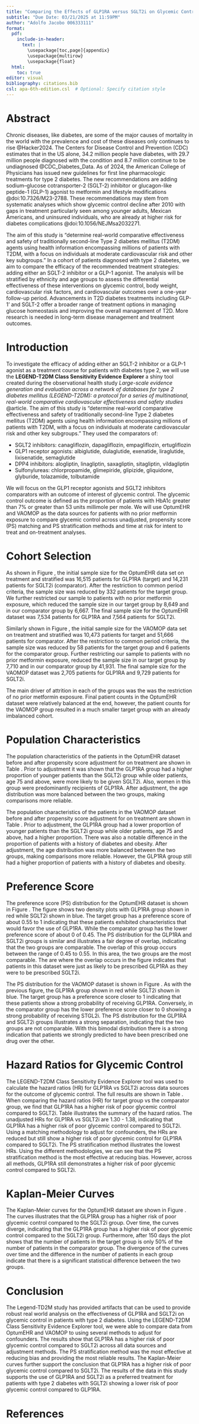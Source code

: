```yaml
---
title: "Comparing the Effects of GLP1RA versus SGLT2i on Glycemic Control as a Front-Line Treatment on Type Two Diabetes"
subtitle: "Due Date: 03/21/2025 at 11:59PM"
author: "Adolfo Jacobo 006333111"
format:
  pdf:
    include-in-header:
      text: |
        \usepackage[toc,page]{appendix}
        \usepackage{multirow}
        \usepackage{float}
  html:
    toc: true
editor: visual
bibliography: citations.bib
csl: apa-6th-edition.csl  # Optional: Specify citation style
---
```


# Abstract

Chronic diseases, like diabetes, are some of the major causes of mortality in the world with the prevalence and cost of these diseases only continues to rise @Hacker2024. The Centers for Disease Control and Prevention (CDC) estimates that in the US alone, 34.2 million people have diabetes, with 29.7 million people diagnosed with the condition and 8.7 million continue to be undiagnosed @CDC_Diabetes_Data. As of 2024, the American College of Physicians has issued new guidelines for first line pharmacologic treatments for type 2 diabetes. The new recommendations are adding sodium–glucose cotransporter-2 (SGLT-2) inhibitor or glucagon-like peptide-1 (GLP-1) agonist to metformin and lifestyle modifications @doi:10.7326/M23-2788. These recommendations may stem from systematic analyses which show glycemic control decline after 2010 with gaps in treatment particularly seen among younger adults, Mexican Americans, and uninsured individuals, who are already at higher risk for diabetes complications @doi:10.1056/NEJMsa2032271.

The aim of this study is “determine real-world comparative effectiveness and safety of traditionally second-line Type 2 diabetes mellitus (T2DM) agents using health information encompassing millions of patients with T2DM, with a focus on individuals at moderate cardiovascular risk and other key subgroups.” In a cohort of patients diagnosed with type 2 diabetes, we aim to compare the efficacy of the recommended treatment strategies: adding either an SGLT-2 inhibitor or a GLP-1 agonist. The analysis will be stratified by ethnicity and age groups to assess the differential effectiveness of these interventions on glycemic control, body weight, cardiovascular risk factors, and cardiovascular outcomes over a one-year follow-up period. Advancements in T2D diabetes treatments including GLP-1’ and SGLT-2 offer a broader range of treatment options in managing glucose homeostasis and improving the overall management of T2D. More research is needed in long-term disease management and treatment outcomes.

# Introduction

To investigate the efficacy of adding either an SGLT-2 inhibitor or a GLP-1 agonist as a treatment course for patients with diabetes type 2, we will use the **LEGEND-T2DM Class Sensitivity Evidence Explorer** a shiny tool created during the observational health study *Large-scale evidence generation and evaluation across a network of databases for type 2 diabetes mellitus (LEGEND-T2DM): a protocol for a series of multinational, real-world comparative cardiovascular effectiveness and safety studies* @article. The aim of this study is "determine real-world comparative effectiveness and safety of traditionally second-line Type 2 diabetes mellitus (T2DM) agents using health information encompassing millions of patients with T2DM, with a focus on individuals at moderate cardiovascular risk and other key subgroups." They used the comparators of:

-   SGLT2 inhibitors: canagliflozin, dapagliflozin, empagliflozin, ertugliflozin
-   GLP1 receptor agonists: albiglutide, dulaglutide, exenatide, liraglutide, lixisenatide, semaglutide
-   DPP4 inhibitors: alogliptin, linagliptin, saxagliptin, sitagliptin, vildagliptin
-   Sulfonylureas: chlorpropamide, glimepiride, glipizide, gliquidone, glyburide, tolazamide, tolbutamide

We will focus on the GLP1 receptor agonists and SGLT2 inhibitors comparators with an outcome of interest of glycemic control. The glycemic control outcome is defined as the proportion of patients with HbA1c greater than 7% or greater than 53 units millimole per mole. We will use OptumEHR and VAOMOP as the data sources for patients with no prior metformin exposure to compare glycemic control across unadjusted, propensity score (PS) matching and PS stratification methods and time at risk for intent to treat and on-treatment analyses.

# Cohort Selection

As shown in Figure \ref{fig:ps_strat_attrition_OptumEHR}, the initial sample size for the OptumEHR data set on treatment and stratified was 16,515 patients for GLP1RA (target) and 14,231 patients for SGLT2i (comparator). After the restriction to common period criteria, the sample size was reduced by 332 patients for the target group. We further restricted our sample to patients with no prior metformin exposure, which reduced the sample size in our target group by 8,649 and in our comparator group by 6,667. The final sample size for the OptumEHR dataset was 7,534 patients for GLP1RA and 7,564 patients for SGLT2i.

Similarly shown in Figure \ref{fig:ps_strat_attrition_VA}, the initial sample size for the VAOMOP data set on treatment and stratified was 10,473 patients for target and 51,666 patients for comparator. After the restriction to common period criteria, the sample size was reduced by 58 patients for the target group and 6 patients for the comparator group. Further restricting our sample to patients with no prior metformin exposure, reduced the sample size in our target group by 7,710 and in our comparator group by 41,931. The final sample size for the VAOMOP dataset was 2,705 patients for GLP1RA and 9,729 patients for SGLT2i.

The main driver of attrition in each of the groups was the was the restriction of no prior metformin exposure. Final patient counts in the OptumEHR dataset were relatively balanced at the end, however, the patient counts for the VAOMOP group resulted in a much smaller target group with an already imbalanced cohort.

# Population Characteristics

The population characteristics of the patients in the OptumEHR dataset before and after propensity score adjustment for on treatment are shown in Table \ref{tab:population_characteristics_OptumEHR}. Prior to adjustment it was shown that the GLP1RA group had a higher proportion of younger patients than the SGLT2i group while older patients, age 75 and above, were more likely to be given SGLT2i. Also, women in this group were predominantly recipients of GLP1RA. After adjustment, the age distribution was more balanced between the two groups, making comparisons more reliable.

The population characteristics of the patients in the VAOMOP dataset before and after propensity score adjustment for on treatment are shown in Table \ref{tab:population_characteristics_VAOMOP}. Prior to adjustment, the GLP1RA group had a lower proportion of younger patients than the SGLT2i group while older patients, age 75 and above, had a higher proportion. There was also a notable difference in the proportion of patients with a history of diabetes and obesity. After adjustment, the age distribution was more balanced between the two groups, making comparisons more reliable. However, the GLP1RA group still had a higher proportion of patients with a history of diabetes and obesity.

# Preference Score

The preference score (PS) distribution for the OptumEHR dataset is shown in Figure \ref{fig:preference_score_distribution_optumEHR}. The figure shows two density plots with GLP1RA group shown in red while SGLT2i shown in blue. The target group has a preference score of about 0.55 to 1 indicating that these patients exhibited characteristics that would favor the use of GLP1RA. While the comparator group has the lower preference score of about 0 of 0.45. The PS distribution for the GLP1RA and SGLT2i groups is similar and illustrates a fair degree of overlap, indicating that the two groups are comparable. The overlap of this group occurs between the range of 0.45 to 0.55. In this area, the two groups are the most comparable. The are where the overlap occurs in the figure indicates that patients in this dataset were just as likely to be prescribed GLP1RA as they were to be prescribed SGLT2i.

The PS distribution for the VAOMOP dataset is shown in Figure \ref{fig:preference_score_distribution_VA}. As with the previous figure, the GLP1RA group shown in red while SGLT2i shown in blue. The target group has a preference score closer to 1 indicating that these patients show a strong probability of receiving GLP1RA. Conversely, in the comparator group has the lower preference score closer to 0 showing a strong probability of receiving STGL2i. The PS distribution for the GLP1RA and SGLT2i groups illustrates a strong separation, indicating that the two groups are not comparable. With this bimodal distribution there is a strong indication that patients we strongly predicted to have been prescribed one drug over the other.

# Hazard Ratios for Glycemic Control

The LEGEND-T2DM Class Sensitivity Evidence Explorer tool was used to calculate the hazard ratios (HR) for GLP1RA vs SGLT2i across data sources for the outcome of glycemic control. The full results are shown in Table \ref{tab:full_hazard_ratios}. When comparing the hazard ratios (HR) for target group vs the comparator group, we find that GLP1RA has a higher risk of poor glycemic control compared to SGLT2i. Table \ref{tab:hazard_ratios} illustrates the summary of the hazard ratios. The unadjusted HRs for GLP1RA vs SGLT2i are 1.30 - 1.38, indicating that GLP1RA has a higher risk of poor glycemic control compared to SGLT2i. Using a matching methodology to adjust for confounders, the HRs are reduced but still show a higher risk of poor glycemic control for GLP1RA compared to SGLT2i. The PS stratification method illustrates the lowest HRs. Using the different methodologies, we can see that the PS stratification method is the most effective at reducing bias. However, across all methods, GLP1RA still demonstrates a higher risk of poor glycemic control compared to SGLT2i.

\begin{table}[H]
\centering
\renewcommand{\tablename}{Table}  % Ensures "Table X." format
\begin{tabular}{|l|c|c|c|}
\hline
\textbf{Data Source} & \textbf{Unadjusted HR} & \textbf{PS Matching HR} & \textbf{PS Stratification HR} \\
\hline
OptumEHR  & 1.30 (1.19-1.43) & 1.34 (1.16-1.54) & 1.21 (1.09-1.34) \\
% OptumDod  & 1.28 (1.18-1.38) & 1.24 (1.10-1.38) & 1.27 (1.18-1.38) \\
VAOMOP    & 1.38 (1.27-1.50) & 1.35 (1.19-1.53) & 1.36 (1.23-1.49) \\
\hline
\end{tabular}
\caption{Hazard Ratios for GLP1RA vs. SGLT2i Across Data Sources}  % Caption after the table
\label{tab:hazard_ratios}
\end{table}

# Kaplan-Meier Curves

The Kaplan-Meier curves for the OptumEHR dataset are shown in Figure \ref{fig:KM_OptumEHR}. The curves illustrates that the GLP1RA group has a higher risk of poor glycemic control compared to the SGLT2i group. Over time, the curves diverge, indicating that the GLP1RA group has a higher risk of poor glycemic control compared to the SGLT2i group. Furthermore, after 150 days the plot shows that the number of patients in the target group is only 50% of the number of patients in the comparator group. The divergence of the curves over time and the difference in the number of patients in each group indicate that there is a significant statistical difference between the two groups.

# Conclusion

The Legend-TD2M study has provided artifacts that can be used to provide robust real world analysis on the effectiveness of GLP1RA and SGLT2i on glycemic control in patients with type 2 diabetes. Using the LEGEND-T2DM Class Sensitivity Evidence Explorer tool, we were able to compare data from OptumEHR and VAOMOP to using several methods to adjust for confounders. The results show that GLP1RA has a higher risk of poor glycemic control compared to SGLT2i across all data sources and adjustment methods. The PS stratification method was the most effective at reducing bias and providing the most reliable results. The Kaplan-Meier curves further support the conclusion that GLP1RA has a higher risk of poor glycemic control compared to SGLT2i. The results of the data in this study supports the use of GLP1RA and SGLT2i as a preferred treatment for patients with type 2 diabetes with SGLT2i showing a lower risk of poor glycemic control compared to GLP1RA.

# References

::: {#refs}
:::

\appendix
\section{Appendix}
\begin{figure}[H]
    \centering
    \includegraphics[width=0.7\textwidth]{images/PS-Strat-ont-Attrition-OptumEHR.png}
    \caption{Attrition after PS stratification (on-treatment1) - OptumEHR}
    \label{fig:ps_strat_attrition_OptumEHR}
\end{figure}


\begin{figure}[H]
    \centering
    \includegraphics[width=0.7\textwidth]{images/PS-Strat-ont-Attrition-VA.png}
    \caption{Attrition after PS stratification (on-treatment1) - VAOMOP}
    \label{fig:ps_strat_attrition_VA}
\end{figure}
\begin{table}[H]
\centering
\caption{Hazard Ratios for Various Treatment Groups}
\resizebox{\textwidth}{!}{%
\begin{tabular}{|l|l|c|c|c|c|c|c|c|c|}
\hline
Analysis & Data source & HR & LB & UB & P & CalHR & CalLB & CalUB & CalP \\
\hline
Unadjusted, on-treatment1 & OptumEHR & 1.30 & 1.19 & 1.43 & 0.00 & 1.29 & 1.17 & 1.43 & 0.00 \\
% Unadjusted, on-treatment1 & OptumDod & 1.28 & 1.18 & 1.38 & 0.00 & 1.34 & 0.75 & 2.41 & 0.32 \\
Unadjusted, on-treatment1 & VAOMOP & 1.38 & 1.27 & 1.50 & 0.00 & 1.37 & 1.04 & 1.80 & 0.04 \\
PS matching, on-treatment1 & OptumEHR & 1.34 & 1.16 & 1.54 & 0.00 & 1.46 & 1.26 & 1.69 & 0.00 \\
% PS matching, on-treatment1 & OptumDod & 1.24 & 1.10 & 1.38 & 0.00 & 1.35 & 0.65 & 2.81 & 0.42 \\
PS matching, on-treatment1 & VAOMOP & 1.35 & 1.19 & 1.53 & 0.00 & 1.27 & 1.11 & 1.45 & 0.00 \\
PS stratification, on-treatment1 & OptumEHR & 1.21 & 1.09 & 1.34 & 0.00 & 1.27 & 1.14 & 1.42 & 0.00 \\
% PS stratification, on-treatment1 & OptumDod & 1.27 & 1.18 & 1.38 & 0.00 & 1.34 & 0.75 & 2.42 & 0.32 \\
PS stratification, on-treatment1 & VAOMOP & 1.36 & 1.23 & 1.49 & 0.00 & 1.32 & 1.20 & 1.46 & 0.00 \\
Unadjusted, intent-to-treat & OptumEHR & 1.17 & 1.11 & 1.24 & 0.00 & 1.06 & 0.76 & 1.46 & 0.74 \\
% Unadjusted, intent-to-treat & OptumDod & 1.20 & 1.13 & 1.27 & 0.00 & 1.22 & 0.57 & 2.64 & 0.60 \\
Unadjusted, intent-to-treat & VAOMOP & 1.19 & 1.11 & 1.26 & 0.00 & 1.16 & 0.84 & 1.60 & 0.39 \\
PS matching, intent-to-treat & OptumEHR & 1.14 & 1.05 & 1.23 & 0.00 & 1.16 & 1.07 & 1.26 & 0.00 \\
% PS matching, intent-to-treat & OptumDod & 1.22 & 1.13 & 1.31 & 0.00 & 1.31 & 0.59 & 2.87 & 0.51 \\
PS matching, intent-to-treat & VAOMOP & 1.23 & 1.13 & 1.35 & 0.00 & 1.17 & 1.07 & 1.29 & 0.00 \\
PS stratification, intent-to-treat & OptumEHR & 1.08 & 1.02 & 1.15 & 0.01 & 1.10 & 1.02 & 1.17 & 0.03 \\
% PS stratification, intent-to-treat & OptumDod & 1.20 & 1.13 & 1.27 & 0.00 & 1.22 & 0.56 & 2.65 & 0.61 \\
PS stratification, intent-to-treat & VAOMOP & 1.20 & 1.11 & 1.29 & 0.00 & 1.15 & 1.06 & 1.24 & 0.00 \\
\hline
\end{tabular}%
}
\label{tab:full_hazard_ratios}
\end{table}
\begin{table}[H]
\centering
\caption{Select characteristics before and after propensity score adjustment, showing the (weighted) percentage of subjects with the characteristics in the target (\textit{GLP1RA main no-met}) and comparator (\textit{SGLT2i main no-met}) group, as well as the standardized difference of the means for PS stratification, on-treatment1 OptumEHR.}
\resizebox{\textwidth}{!}{%
\begin{tabular}{|l|c|c|c|c|c|c|}
\hline
\multirow{2}{*}{\textbf{Characteristic}} & \multicolumn{3}{c|}{\textbf{Before PS Adjustment}} & \multicolumn{3}{c|}{\textbf{After PS Adjustment}} \\
\cline{2-7}
& \textbf{Target} & \textbf{Comparator} & \textbf{Std. diff} & \textbf{Target} & \textbf{Comparator} & \textbf{Std. diff} \\
\hline
\textbf{Age group} & & & & & & \\
15 - 19 & 0.1 & 0.0 & 0.04 & <0.1 & <0.1 & 0.02 \\
20 - 24 & 0.4 & 0.2 & 0.04 & 0.4 & 0.4 & 0.00 \\
25 - 29 & 1.1 & 0.6 & 0.06 & 1.0 & 0.7 & 0.03 \\
30 - 34 & 2.6 & 1.3 & 0.09 & 1.8 & 2.0 & -0.01 \\
35 - 39 & 5.3 & 2.8 & 0.11 & 5.0 & 3.3 & 0.05 \\
40 - 44 & 7.3 & 4.6 & 0.11 & 6.6 & 5.0 & 0.03 \\
45 - 49 & 10.8 & 7.6 & 0.11 & 9.9 & 10.0 & 0.00 \\
50 - 54 & 14.2 & 12.2 & 0.06 & 13.3 & 13.1 & -0.01 \\
55 - 59 & 16.3 & 14.7 & -0.04 & 15.4 & 15.3 & 0.00 \\
60 - 64 & 15.5 & 16.7 & -0.04 & 15.0 & 16.3 & -0.05 \\
65 - 69 & 12.1 & 13.6 & -0.04 & 13.2 & 13.7 & -0.01 \\
70 - 74 & 8.3 & 10.5 & -0.07 & 10.3 & 10.3 & 0.00 \\
75 - 79 & 4.4 & 7.4 & -0.17 & 5.9 & 5.4 & 0.02 \\
80 - 84 & 1.7 & 4.6 & -0.22 & 3.3 & 3.3 & 0.00 \\
85 - 89 & 0.4 & 1.5 & -0.17 & 1.3 & 0.9 & -0.03 \\
\hline
\textbf{Gender: female} & 64.2 & 46.6 & -0.26 & 55.0 & 57.3 & -0.05 \\
\hline
\textbf{Race} & & & & & & \\
Asian & 1.5 & 2.6 & -0.08 & 2.1 & 2.2 & -0.01 \\
Black or African American & 15.1 & 13.5 & 0.04 & 13.7 & 13.7 & 0.00 \\
White & 75.7 & 75.7 & 0.00 & 74.6 & 74.3 & 0.01 \\
Native Hawaiian or Other Pacific Islander & 1.1 & 0.8 & 0.03 & 0.9 & 0.9 & -0.01 \\
American Indian or Alaska Native & 0.9 & 0.7 & 0.03 & 0.6 & 0.7 & -0.01 \\
\hline
\textbf{Ethnicity} & & & & & & \\
Hispanic or Latino & 5.4 & 5.1 & 0.02 & 5.4 & 6.1 & -0.03 \\
Not Hispanic or Latino & 80.0 & 79.5 & 0.01 & 77.8 & 76.6 & 0.03 \\
\hline
\textbf{Medical history: General} & & & & & & \\
Diabetes mellitus & 75.4 & 75.3 & 0.00 & 72.9 & 73.7 & -0.02 \\
Obesity & 39.1 & 24.5 & 0.31 & 20.1 & 26.1 & -0.15 \\
\hline
\textbf{Medical history: Cardiovascular disease} & & & & & & \\
Atrial fibrillation & 4.2 & 11.0 & -0.26 & 4.5 & 5.2 & -0.03 \\
Cerebrovascular disease & 2.3 & 4.3 & -0.11 & 2.6 & 2.2 & 0.02 \\
Coronary arteriosclerosis & 9.1 & 20.8 & -0.34 & 11.6 & 11.1 & 0.01 \\
Heart disease & 20.2 & 35.9 & -0.31 & 22.2 & 21.5 & 0.02 \\
Heart failure & 4.2 & 16.7 & -0.42 & 6.3 & 6.5 & -0.01 \\
Ischemic heart disease & 4.3 & 11.7 & -0.28 & 4.8 & 5.5 & -0.03 \\
Peripheral vascular disease & 4.8 & 7.3 & -0.13 & 4.6 & 4.6 & 0.00 \\
Pulmonary embolism & 0.8 & 1.0 & -0.03 & 0.6 & 0.6 & 0.00 \\
Venous thrombosis & 1.0 & 1.3 & -0.03 & 0.7 & 0.9 & -0.02 \\
\hline
\end{tabular}%
}
\label{tab:population_characteristics_OptumEHR}
\end{table}
\begin{table}[H]
\centering
\caption{Select characteristics before and after propensity score adjustment, showing the (weighted) percentage of subjects with the characteristics in the target (\textit{GLP1RA main no-met}) and comparator (\textit{SGLT2i main no-met}) group, as well as the standardized difference of the means for PS stratification, on-treatment1 VAOMOP.}
\resizebox{\textwidth}{!}{%
\begin{tabular}{|l|c|c|c|c|c|c|}
\hline
\multirow{2}{*}{\textbf{Characteristic}} & \multicolumn{3}{c|}{\textbf{Before PS Adjustment}} & \multicolumn{3}{c|}{\textbf{After PS Adjustment}} \\
\cline{2-7}
& \textbf{Target} & \textbf{Comparator} & \textbf{Std. diff} & \textbf{Target} & \textbf{Comparator} & \textbf{Std. diff} \\
\hline
\textbf{Age group} & & & & & & \\
20 - 24 & <0.1 & 0.0 & 0.02 & <0.3 & <0.1 & 0.00 \\
25 - 29 & 0.2 & 0.0 & 0.05 & <0.3 & 0.1 & -0.01 \\
30 - 34 & 0.8 & 0.2 & 0.11 & 0.6 & 0.3 & 0.06 \\
35 - 39 & 1.9 & 0.6 & 0.15 & 0.5 & 0.7 & -0.02 \\
40 - 44 & 4.1 & 1.4 & 0.20 & 1.8 & 1.7 & 0.01 \\
45 - 49 & 5.6 & 2.3 & 0.20 & 2.4 & 3.2 & -0.04 \\
50 - 54 & 9.6 & 4.6 & 0.22 & 6.6 & 6.3 & 0.01 \\
55 - 59 & 12.9 & 6.8 & 0.23 & 7.7 & 9.6 & -0.06 \\
60 - 64 & 14.0 & 9.5 & 0.15 & 12.1 & 12.4 & -0.01 \\
65 - 69 & 14.4 & 12.8 & 0.05 & 15.3 & 14.4 & 0.03 \\
70 - 74 & 15.0 & 19.2 & -0.11 & 20.4 & 18.3 & 0.06 \\
75 - 79 & 14.7 & 24.3 & -0.23 & 18.3 & 19.9 & -0.04 \\
80 - 84 & 4.5 & 10.4 & -0.20 & 9.6 & 8.4 & 0.02 \\
85 - 89 & 1.6 & 5.2 & -0.17 & 3.4 & 3.0 & 0.02 \\
90 - 94 & 0.4 & 2.3 & -0.14 & 1.1 & 1.3 & -0.02 \\
\hline
\textbf{Gender: female} & 14.5 & 4.3 & 0.43 & 4.5 & 4.9 & -0.02 \\
\hline
\textbf{Race} & & & & & & \\
Asian & 1.1 & 1.0 & 0.01 & 1.1 & 1.2 & -0.01 \\
Black or African American & 18.5 & 18.8 & -0.01 & 13.2 & 12.5 & 0.02 \\
White & 68.4 & 69.9 & -0.03 & 68.9 & 70.3 & -0.03 \\
Native Hawaiian or Other Pacific Islander & 1.1 & 0.8 & 0.03 & 0.9 & 0.9 & -0.01 \\
American Indian or Alaska Native & 0.9 & 0.7 & 0.03 & 0.6 & 0.7 & -0.01 \\
\hline
\textbf{Ethnicity} & & & & & & \\
Hispanic or Latino & 5.9 & 5.2 & 0.03 & 4.7 & 5.4 & -0.03 \\
Not Hispanic or Latino & 88.3 & 89.5 & -0.04 & 83.6 & 84.6 & -0.03 \\
\hline
\textbf{Medical history: General} & & & & & & \\
Diabetes mellitus & 81.9 & 76.2 & 0.14 & 96.8 & 94.2 & 0.11 \\
Hyperlipidemia & 65.2 & 72.1 & -0.15 & 69.2 & 66.4 & 0.04 \\
Obesity & 51.9 & 22.7 & 0.65 & 14.6 & 17.8 & -0.09 \\
Renal impairment & 13.6 & 25.2 & -0.28 & 16.8 & 11.9 & 0.04 \\
\hline
\textbf{Medical history: Cardiovascular disease} & & & & & & \\
Atrial fibrillation & 9.6 & 24.4 & -0.36 & 13.1 & 11.6 & 0.04 \\
Cerebrovascular disease & 2.6 & 5.9 & -0.14 & 2.3 & 2.3 & 0.00 \\
Coronary arteriosclerosis & 16.7 & 35.8 & -0.41 & 24.2 & 22.7 & 0.04 \\
Heart disease & 31.5 & 60.0 & -0.57 & 41.7 & 36.2 & 0.12 \\
Heart failure & 5.8 & 30.9 & -0.57 & 10.4 & 8.0 & 0.09 \\
Ischemic heart disease & 4.3 & 14.5 & -0.31 & 4.2 & 3.7 & 0.03 \\
Peripheral vascular disease & 4.0 & 8.7 & -0.17 & 5.6 & 3.2 & 0.13 \\
Pulmonary embolism & 1.0 & 1.6 & -0.05 & 0.5 & 0.7 & -0.03 \\
Venous thrombosis & 0.9 & 1.9 & -0.07 & <0.3 & 0.4 & -0.02 \\
\hline
\end{tabular}%
}
\label{tab:population_characteristics_VA}
\end{table}
\begin{figure}[htbp]
    \hspace*{-2cm} % Adjust as needed
    \includegraphics[width=1.25\textwidth]{images/PS-target-comparator-strat-ont-optum-ehr.png}
    \caption{Preference score distribution after PS stratification (on-treatment1) - OptumEHR.}
    \label{fig:preference_score_distribution_optumEHR}
\end{figure}
\begin{figure}[htbp]
    \centering
    \includegraphics[width=6\textwidth]{images/PS-target-comparator-strat-ont-VA.png}
    \caption{Preference score distribution after PS stratification (on-treatment1) - VAOMOP.}
    \label{fig:preference_score_distribution_VA}
\end{figure}
\begin{figure}[htbp]
    \hspace*{-2cm} % Adjust as needed
    \includegraphics[width=5\textwidth]{images/KM-comparator-strat-ont-optum-ehr.png}
    \caption{Kaplan Meier plot after PS stratification (on-treatment1) - OptumEHR.}
    \label{fig:KM_OptumEHR}
\end{figure}

<!-- ![Attrition_PS stratification_on-treatment1_OptumEHR](images/PS-Strat-ont-Attrition-OptumEHR.png){width="700"} -->

<!-- \raggedright -->

<!-- \begin{table}[ht] -->

<!-- \centering -->

<!-- \caption{Select characteristics before and after propensity score adjustment, showing the (weighted) percentage of subjects with the characteristics in the target (\textit{GLP1RA main no-met}) and comparator (\textit{SGLT2i main no-met}) group, as well as the standardized difference of the means for PS stratification, on-treatment1   OptumEHR.} -->

<!-- \resizebox{\textwidth}{!}{% -->

<!-- \begin{tabular}{|l|c|c|c|c|c|c|} -->

<!-- \hline -->

<!-- \multirow{2}{*}{\textbf{Characteristic}} & \multicolumn{3}{c|}{\textbf{Before PS Adjustment}} & \multicolumn{3}{c|}{\textbf{After PS Adjustment}} \\ -->

<!-- \cline{2-7} -->

<!-- & \textbf{Target} & \textbf{Comparator} & \textbf{Std. diff} & \textbf{Target} & \textbf{Comparator} & \textbf{Std. diff} \\ -->

<!-- \hline -->

<!-- \textbf{Age group} & & & & & & \\ -->

<!-- 15 - 19 & 0.1 & 0.0 & 0.04 & <0.1 & <0.1 & 0.02 \\ -->

<!-- 20 - 24 & 0.4 & 0.2 & 0.04 & 0.4 & 0.4 & 0.00 \\ -->

<!-- 25 - 29 & 1.1 & 0.6 & 0.06 & 1.0 & 0.7 & 0.03 \\ -->

<!-- 30 - 34 & 2.6 & 1.3 & 0.09 & 1.8 & 2.0 & -0.01 \\ -->

<!-- 35 - 39 & 5.3 & 2.8 & 0.11 & 5.0 & 3.3 & 0.05 \\ -->

<!-- 40 - 44 & 7.3 & 4.6 & 0.11 & 6.6 & 5.0 & 0.03 \\ -->

<!-- 45 - 49 & 10.8 & 7.6 & 0.11 & 9.9 & 10.0 & 0.00 \\ -->

<!-- 50 - 54 & 14.2 & 12.2 & 0.06 & 13.3 & 13.1 & -0.01 \\ -->

<!-- 55 - 59 & 16.3 & 14.7 & -0.04 & 15.4 & 15.3 & 0.00 \\ -->

<!-- 60 - 64 & 15.5 & 16.7 & -0.04 & 15.0 & 16.3 & -0.05 \\ -->

<!-- 65 - 69 & 12.1 & 13.6 & -0.04 & 13.2 & 13.7 & -0.01 \\ -->

<!-- 70 - 74 & 8.3 & 10.5 & -0.07 & 10.3 & 10.3 & 0.00 \\ -->

<!-- 75 - 79 & 4.4 & 7.4 & -0.17 & 5.9 & 5.4 & 0.02 \\ -->

<!-- 80 - 84 & 1.7 & 4.6 & -0.22 & 3.3 & 3.3 & 0.00 \\ -->

<!-- 85 - 89 & 0.4 & 1.5 & -0.17 & 1.3 & 0.9 & -0.03 \\ -->

<!-- \hline -->

<!-- \textbf{Gender} & & & & & & \\ -->

<!-- Female & 64.2 & 46.6 & 0.35 & 55.0 & 57.3 & -0.05 \\ -->

<!-- \hline -->

<!-- \textbf{Race} & & & & & & \\ -->

<!-- Asian & 1.5 & 2.6 & -0.08 & 2.1 & 2.2 & -0.01 \\ -->

<!-- Black or African American & 15.1 & 13.5 & 0.04 & 13.7 & 13.7 & 0.00 \\ -->

<!-- White & 75.7 & 75.7 & 0.00 & 74.6 & 74.3 & 0.01 \\ -->

<!-- \hline -->

<!-- \textbf{Ethnicity} & & & & & & \\ -->

<!-- Hispanic or Latino & 5.4 & 5.1 & 0.02 & 5.4 & 6.1 & -0.03 \\ -->

<!-- Not Hispanic or Latino & 80.0 & 79.5 & 0.01 & 77.8 & 76.6 & 0.03 \\ -->

<!-- \hline -->

<!-- \textbf{Medical history: General} & & & & & & \\ -->

<!-- Acute respiratory disease & 12.9 & 12.6 & 0.01 & 7.0 & 7.8 & -0.03 \\ -->

<!-- Attention deficit hyperactivity disorder & 1.5 & 0.7 & 0.08 & 0.8 & 0.7 & 0.02 \\ -->

<!-- Chronic liver disease & 1.5 & 2.1 & -0.05 & 1.4 & 1.5 & 0.00 \\ -->

<!-- Chronic obstructive lung disease & 5.2 & 7.9 & -0.11 & 4.9 & 5.3 & -0.01 \\ -->

<!-- Crohn's disease & 0.4 & 0.3 & 0.03 & 0.3 & 0.3 & -0.01 \\ -->

<!-- Dementia & 0.4 & 0.9 & -0.06 & 0.5 & 0.4 & 0.00 \\ -->

<!-- Depressive disorder & 16.1 & 11.3 & 0.13 & 9.9 & 10.3 & -0.01 \\ -->

<!-- Diabetes mellitus & 75.4 & 75.3 & 0.00 & 72.9 & 73.7 & -0.02 \\ -->

<!-- Gastroesophageal reflux disease & 16.2 & 15.1 & 0.03 & 10.8 & 11.7 & -0.02 \\ -->

<!-- Gastrointestinal hemorrhage & 1.4 & 1.9 & -0.04 & 1.0 & 1.1 & 0.00 \\ -->

<!-- Human immunodeficiency virus infection & 0.4 & 0.4 & 0.00 & 0.3 & 0.3 & 0.00 \\ -->

<!-- Hyperlipidemia & 49.3 & 54.0 & -0.09 & 39.6 & 39.7 & 0.00 \\ -->

<!-- Hypertensive disorder & 54.9 & 58.4 & -0.07 & 47.3 & 48.1 & -0.02 \\ -->

<!-- Lesion of liver & 0.9 & 1.3 & -0.03 & 1.0 & 1.0 & 0.01 \\ -->

<!-- Obesity & 39.1 & 24.5 & 0.31 & 20.1 & 26.1 & -0.15 \\ -->

<!-- Osteoarthritis & 17.1 & 15.4 & 0.05 & 11.0 & 11.6 & -0.02 \\ -->

<!-- Pneumonia & 1.9 & 3.1 & -0.08 & 1.5 & 1.5 & 0.00 \\ -->

<!-- Psoriasis & 1.4 & 1.1 & 0.02 & 0.8 & 1.0 & -0.01 \\ -->

<!-- Renal impairment & 8.5 & 14.2 & -0.18 & 8.5 & 7.3 & -0.05 \\ -->

<!-- Rheumatoid arthritis & 1.5 & 1.4 & 0.01 & 1.3 & 1.2 & 0.00 \\ -->

<!-- Schizophrenia & 0.1 & 0.3 & -0.04 & 0.1 & 0.3 & -0.02 \\ -->

<!-- Ulcerative colitis & 0.2 & 0.4 & -0.03 & 0.2 & 0.3 & 0.00 \\ -->

<!-- Urinary tract infectious disease & 4.1 & 3.3 & 0.04 & 2.8 & 2.6 & 0.00 \\ -->

<!-- Viral hepatitis C & 0.4 & 0.6 & -0.03 & 0.4 & 0.6 & -0.01 \\ -->

<!-- \hline -->

<!-- \textbf{Medical history: Cardiovascular disease} & & & & & & \\ -->

<!-- Atrial fibrillation & 4.2 & 11.0 & -0.26 & 4.5 & 5.2 & -0.03 \\ -->

<!-- Cerebrovascular disease & 2.3 & 4.3 & -0.11 & 2.6 & 2.2 & 0.02 \\ -->

<!-- Coronary arteriosclerosis & 9.1 & 20.8 & -0.34 & 11.6 & 11.1 & 0.01 \\ -->

<!-- Heart disease & 20.2 & 35.9 & -0.31 & 22.2 & 21.5 & 0.02 \\ -->

<!-- Heart failure & 4.2 & 16.7 & -0.42 & 6.3 & 6.5 & -0.01 \\ -->

<!-- Ischemic heart disease & 4.3 & 11.7 & -0.28 & 4.8 & 5.5 & -0.03 \\ -->

<!-- Peripheral vascular disease & 4.8 & 7.3 & -0.13 & 4.6 & 4.6 & 0.00 \\ -->

<!-- Pulmonary embolism & 0.8 & 1.0 & -0.03 & 0.6 & 0.6 & 0.00 \\ -->

<!-- Venous thrombosis & 1.0 & 1.3 & -0.03 & 0.7 & 0.9 & -0.02 \\ -->

<!-- \hline -->

<!-- \hline -->

<!-- \end{tabular}% -->

<!-- } -->

<!-- \label{tab:ps_combined} -->

<!-- \end{table} -->

<!-- \begin{table}[ht] -->

<!-- \centering -->

<!-- \caption{Cont. Select characteristics before and after propensity score adjustment, showing the (weighted) percentage of subjects with the characteristics in the target (\textit{GLP1RA main no-met}) and comparator (\textit{SGLT2i main no-met}) group, as well as the standardized difference of the means for PS stratification, on-treatment1   OptumEHR.} -->

<!-- \resizebox{\textwidth}{!}{% -->

<!-- \begin{tabular}{|l|c|c|c|c|c|c|} -->

<!-- \hline -->

<!-- \multirow{2}{*}{\textbf{Characteristic}} & \multicolumn{3}{c|}{\textbf{Before PS Adjustment}} & \multicolumn{3}{c|}{\textbf{After PS Adjustment}} \\ -->

<!-- \cline{2-7} -->

<!-- & \textbf{Target} & \textbf{Comparator} & \textbf{Std. diff} & \textbf{Target} & \textbf{Comparator} & \textbf{Std. diff} \\ -->

<!-- \hline -->

<!-- \textbf{Medical history: Neoplasms} & & & & & & \\ -->

<!-- Malignant lymphoma & 0.3 & 0.5 & -0.02 & 0.3 & 0.4 & -0.01 \\ -->

<!-- Malignant neoplasm of anorectum & 0.1 & 0.1 & 0.00 & 0.1 & 0.1 & 0.00 \\ -->

<!-- Malignant neoplastic disease & 5.7 & 6.7 & 0.01 & 4.9 & 4.7 & 0.01 \\ -->

<!-- Malignant tumor of breast & 1.3 & 1.1 & 0.02 & 0.9 & 1.0 & -0.01 \\ -->

<!-- Malignant tumor of colon & 0.2 & 0.3 & -0.03 & 0.2 & 0.3 & -0.02 \\ -->

<!-- Malignant tumor of lung & 0.2 & 0.4 & 0.04 & 0.2 & 0.4 & -0.04 \\ -->

<!-- Malignant tumor of urinary bladder & 0.1 & 0.3 & -0.03 & 0.1 & 0.1 & 0.02 \\ -->

<!-- Primary malignant neoplasm of prostate & 0.7 & 1.1 & -0.04 & 0.6 & 0.6 & 0.00 \\ -->

<!-- \hline -->

<!-- \textbf{Medication use} & & & & & & \\ -->

<!-- Agents acting on the renin-angiotensin system & 43.1 & 52.0 & -0.18 & 41.7 & 40.5 & 0.03 \\ -->

<!-- Antibacterials for systemic use & 33.5 & 30.7 & 0.06 & 22.7 & 23.7 & -0.02 \\ -->

<!-- Antidepressants & 33.9 & 25.4 & 0.18 & 24.7 & 26.8 & -0.06 \\ -->

<!-- Antiepileptics & 20.5 & 17.0 & 0.09 & 17.2 & 18.0 & -0.02 \\ -->

<!-- Anti-inflammatory and antirheumatic products & 42.7 & 44.3 & -0.03 & 36.5 & 36.7 & -0.01 \\ -->

<!-- Antineoplastic agents & 5.8 & 4.3 & 0.07 & 3.7 & 4.0 & -0.03 \\ -->

<!-- Antipsoriatics & 1.7 & 1.1 & 0.05 & 1.2 & 0.7 & 0.04 \\ -->

<!-- Antithrombotic agents & 27.0 & 40.2 & -0.23 & 29.4 & 28.3 & 0.02 \\ -->

<!-- Beta blocking agents & 27.4 & 39.4 & -0.26 & 27.2 & 26.4 & 0.02 \\ -->

<!-- Calcium channel blockers & 18.7 & 21.8 & -0.08 & 15.2 & 15.2 & 0.00 \\ -->

<!-- Diuretics & 33.8 & 38.0 & -0.11 & 28.5 & 28.7 & -0.02 \\ -->

<!-- Drugs for acid related disorders & 38.7 & 38.8 & 0.00 & 31.3 & 33.1 & -0.04 \\ -->

<!-- Drugs for obstructive airway diseases & 37.7 & 34.8 & 0.06 & 29.9 & 29.3 & -0.04 \\ -->

<!-- Drugs used in diabetes & 2.8 & 2.9 & 0.00 & 3.3 & 3.3 & 0.00 \\ -->

<!-- Immunosuppressants & 4.0 & 2.9 & 0.06 & 2.9 & 2.9 & 0.00 \\ -->

<!-- Lipid modifying agents & 45.4 & 55.6 & -0.20 & 43.9 & 43.8 & 0.00 \\ -->

<!-- Opioids & 22.0 & 23.5 & -0.03 & 19.7 & 19.5 & 0.00 \\ -->

<!-- Psycholeptics & 27.3 & 22.6 & 0.05 & 22.7 & 23.7 & -0.03 \\ -->

<!-- Psychostimulants, agents used for ADHD & 5.0 & 3.0 & 0.10 & 3.3 & 3.3 & 0.00 \\ -->

<!-- \hline -->

<!-- \end{tabular}% -->

<!-- } -->

<!-- \label{tab:ps_combined} -->

<!-- \end{table} -->
